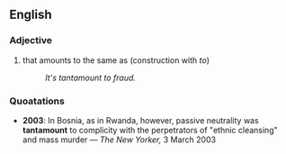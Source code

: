 ==English==
===Adjective===
#that amounts to the same as (construction with ''to'')
#: ''It's tantamount to fraud.''

===Quoatations===
*'''2003''': In Bosnia, as in Rwanda, however, passive neutrality was '''tantamount''' to complicity with the perpetrators of "ethnic cleansing" and mass murder &mdash; ''The New Yorker,'' 3 March 2003